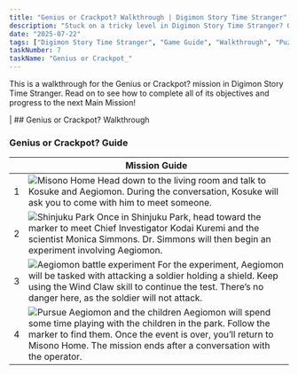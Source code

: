 ```yaml
---
title: "Genius or Crackpot? Walkthrough | Digimon Story Time Stranger"
description: "Stuck on a tricky level in Digimon Story Time Stranger? Our complete walkthrough offers expert tips, strategies, and links to level guides to help you master the art of untangling."
date: "2025-07-22"
tags: ["Digimon Story Time Stranger", "Game Guide", "Walkthrough", "Puzzle Games", "Mobile Games"]
taskNumber: 7
taskName: "Genius or Crackpot_"
---
```


This is a walkthrough for the Genius or Crackpot? mission in Digimon Story Time Stranger. Read on to see how to complete all of its objectives and progress to the next Main Mission!

| ## Genius or Crackpot? Walkthrough

### Genius or Crackpot? Guide

|  | Mission Guide |
| --- | --- |
| 1 | ![Misono Home](/images/walkthorough/78640da16eb2b02d.webp) Head down to the living room and talk to Kosuke and Aegiomon. During the conversation, Kosuke will ask you to come with him to meet someone. |
| 2 | ![Shinjuku Park](/images/walkthorough/b53ed1cecdf86e7c.webp) Once in Shinjuku Park, head toward the marker to meet Chief Investigator Kodai Kuremi and the scientist Monica Simmons. Dr. Simmons will then begin an experiment involving Aegiomon. |
| 3 | ![Aegiomon battle experiment](/images/walkthorough/14acdf6a75c6b42e.webp) For the experiment, Aegiomon will be tasked with attacking a soldier holding a shield. Keep using the Wind Claw skill to continue the test. There’s no danger here, as the soldier will not attack. |
| 4 | ![Pursue Aegiomon and the children](/images/walkthorough/b6ee5bc60db6a59a.webp) Aegiomon will spend some time playing with the children in the park. Follow the marker to find them. Once the event is over, you’ll return to Misono Home. The mission ends after a conversation with the operator. |